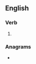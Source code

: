 ==English==

===Verb===
{{head|en|verb form}}

# {{en-past of|monetise}}

===Anagrams===
* {{l|en|moistened}}